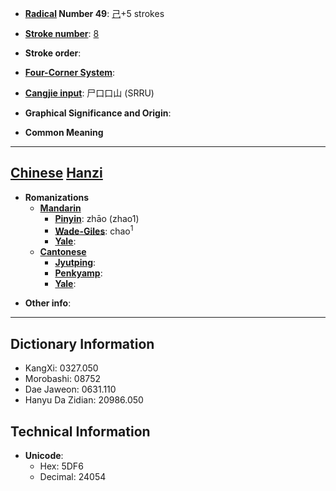 * '''[[Wiktionary:Chinese radical index| Radical]] Number 49''': [[Wiktionary:Chinese radical index 己|己]]+5 strokes

* '''[[Wiktionary:Chinese total strokes index|Stroke number]]''': [[Wiktionary:Chinese total strokes index 8|8]]

* '''Stroke order''': 

* '''[[Wiktionary:Chinese four corner index|Four-Corner System]]''': 

* '''[[Wiktionary:Chinese Cangjie index|Cangjie input]]''': 尸口口山 (SRRU)

* '''Graphical Significance and Origin''': 

* '''Common Meaning'''

----

== [[Chinese]] [[Hanzi]] ==

* '''Romanizations'''
** '''[[Mandarin]]'''
*** '''[[Pinyin]]''': zhāo (zhao1)
*** '''[[Wade-Giles]]''': chao<sup>1</sup>
*** '''[[Yale]]''': 
** '''[[Cantonese]]'''
*** '''[[Jyutping]]''':
*** '''[[Penkyamp]]''': 
*** '''[[Yale]]''': 

* '''Other info''': 

----

== Dictionary Information ==

* KangXi: 0327.050
* Morobashi: 08752
* Dae Jaweon: 0631.110
* Hanyu Da Zidian: 20986.050

== Technical Information ==

* '''Unicode''':
** Hex: 5DF6
** Decimal: 24054